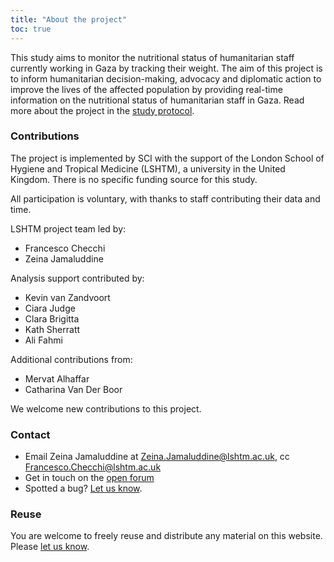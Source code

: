 ```yaml
---
title: "About the project"
toc: true
---
```


This study aims to monitor the nutritional status of humanitarian staff currently working in Gaza by tracking their weight. 
The aim of this project is to inform humanitarian decision-making, advocacy and diplomatic action to improve the lives of the affected population by providing real-time information on the nutritional status of humanitarian staff in Gaza. 
Read more about the project in the [study protocol](./protocol).

### Contributions

The project is implemented by SCI with the support of the London School of Hygiene and Tropical Medicine (LSHTM), a university in the United Kingdom. 
There is no specific funding source for this study.

All participation is voluntary, with thanks to staff contributing their data and time.

LSHTM project team led by: 

- Francesco Checchi 
- Zeina Jamaluddine

Analysis support contributed by:

- Kevin van Zandvoort
- Ciara Judge
- Clara Brigitta
- Kath Sherratt
- Ali Fahmi

Additional contributions from:

- Mervat Alhaffar
- Catharina Van Der Boor

We welcome new contributions to this project.

### Contact

- Email Zeina Jamaluddine at [Zeina.Jamaluddine@lshtm.ac.uk](mailto:Zeina.Jamaluddine@lshtm.ac.uk), cc [Francesco.Checchi@lshtm.ac.uk](mailto:Francesco.Checchi@lshtm.ac.uk)
- Get in touch on the [open forum](https://github.com/cmmid/gaza-response/discussions/new?category=general)
- Spotted a bug? [Let us know](https://github.com/cmmid/gaza-response/issues/new).

### Reuse

You are welcome to freely reuse and distribute any material on this website. Please [let us know](https://github.com/cmmid/gaza-response/discussions/new?category=general).  
